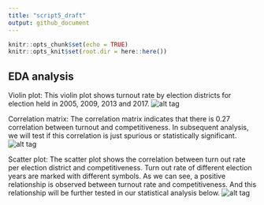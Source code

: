 ```yaml
---
title: "script5_draft"
output: github_document
---
```


```r
knitr::opts_chunk$set(echo = TRUE)
knitr::opts_knit$set(root.dir = here::here())
```

## EDA analysis

Violin plot:
This violin plot shows turnout rate by election districts for election held in 2005, 2009, 2013 and 2017. 
![alt tag](../data/process/violin_plot.png)

Correlation matrix:
The correlation matrix indicates that there is 0.27 correlation between turnout and competitiveness. In subsequent analysis, we will test if this correlation is just spurious or statistically significant. 
![alt tag](../data/process/cor_matrix.png)

Scatter plot:
The scatter plot shows the correlation between turn out rate per election district and competitiveness. Turn out rate of different election years are marked with different symbols. As we can see, a positive relationship is observed between turnout rate and competitiveness. And this relationship will be further tested in our statistical analysis below. 
![alt tag](../data/process/scatter_plot.png)